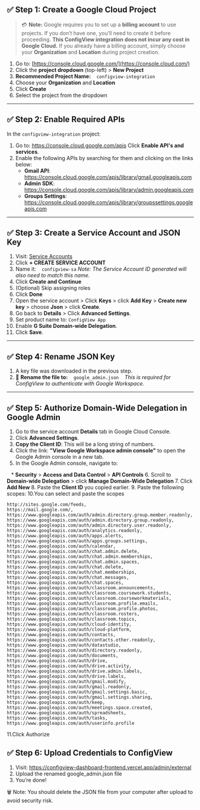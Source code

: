 ## ✅ Step 1: Create a Google Cloud Project

> 💳 **Note:** Google requires you to set up a **billing account** to use projects.
> If you don’t have one, you’ll need to create it before proceeding.
> **This ConfigView integration does not incur any cost in Google Cloud.**
> If you already have a billing account, simply choose your **Organization** and **Location** during project creation.

1. Go to: [https://console.cloud.google.com/](https://console.cloud.com/)
2. Click the **project dropdown** (top-left) \> **New Project**
3. **Recommended Project Name:**
      `configview-integration`
4. Choose your **Organization** and **Location**
5. Click **Create**
6. Select the project from the dropdown

---

## ✅ Step 2: Enable Required APIs

In the `configview-integration` project:

1. Go to: https://console.cloud.google.com/apis
   Click **Enable API's and services**.
2. Enable the following APIs by searching for them and clicking on the links below:
   - **Gmail API**: https://console.cloud.google.com/apis/library/gmail.googleapis.com
   - **Admin SDK**: https://console.cloud.google.com/apis/library/admin.googleapis.com
   - **Groups Settings**: https://console.cloud.google.com/apis/library/groupssettings.googleapis.com

---

## ✅ Step 3: Create a Service Account and JSON Key

 1. Visit: [Service Accounts](https://console.cloud.google.com/iam-admin/serviceaccounts)
 2. Click **\+ CREATE SERVICE ACCOUNT**
 3. Name it:
       `configview-sa`
    _Note: The Service Account ID generated will also need to match this name._
 4. Click **Create and Continue**
 5. (Optional) Skip assigning roles
 6. Click **Done**
 7. Open the service account \> Click **Keys** \> click **Add Key** \> **Create new key** \> choose **Json** \> click **Create**.
 8. Go back to **Details** \> Click **Advanced Settings**.
 9. Set product name to: `ConfigView App`
10. Enable **G Suite Domain-wide Delegation**.
11. Click **Save**.

---

## ✅ Step 4: Rename JSON Key

1. A key file was downloaded in the previous step.
2. 🔁 **Rename the file to:**
      `google_admin.json`
      _This is required for ConfigView to authenticate with Google Workspace._

---

## ✅ Step 5: Authorize Domain-Wide Delegation in Google Admin

1. Go to the service account **Details** tab in Google Cloud Console.
2. Click **Advanced Settings**.
3. **Copy the Client ID**: This will be a long string of numbers.
4. Click the link: **"View Google Workspace admin console"** to open the Google Admin console in a new tab.
5. In the Google Admin console, navigate to:

   \* **Security** \> **Access and Data Control** \> **API Controls**
6. Scroll to **Domain-wide Delegation** \> click **Manage Domain-Wide Delegation**
7. Click **Add New**
8. Paste the **Client ID** you copied earlier.
9. Paste the following scopes:
10.You can select and paste the scopes

```text
http://sites.google.com/feeds,
https://mail.google.com/,
https://www.googleapis.com/auth/admin.directory.group.member.readonly,
https://www.googleapis.com/auth/admin.directory.group.readonly,
https://www.googleapis.com/auth/admin.directory.user.readonly,
https://www.googleapis.com/auth/analytics.readonly,
https://www.googleapis.com/auth/apps.alerts,
https://www.googleapis.com/auth/apps.groups.settings,
https://www.googleapis.com/auth/calendar,
https://www.googleapis.com/auth/chat.admin.delete,
https://www.googleapis.com/auth/chat.admin.memberships,
https://www.googleapis.com/auth/chat.admin.spaces,
https://www.googleapis.com/auth/chat.delete,
https://www.googleapis.com/auth/chat.memberships,
https://www.googleapis.com/auth/chat.messages,
https://www.googleapis.com/auth/chat.spaces,
https://www.googleapis.com/auth/classroom.announcements,
https://www.googleapis.com/auth/classroom.coursework.students,
https://www.googleapis.com/auth/classroom.courseworkmaterials,
https://www.googleapis.com/auth/classroom.profile.emails,
https://www.googleapis.com/auth/classroom.profile.photos,
https://www.googleapis.com/auth/classroom.rosters,
https://www.googleapis.com/auth/classroom.topics,
https://www.googleapis.com/auth/cloud-identity,
https://www.googleapis.com/auth/cloud-platform,
https://www.googleapis.com/auth/contacts,
https://www.googleapis.com/auth/contacts.other.readonly,
https://www.googleapis.com/auth/datastudio,
https://www.googleapis.com/auth/directory.readonly,
https://www.googleapis.com/auth/documents,
https://www.googleapis.com/auth/drive,
https://www.googleapis.com/auth/drive.activity,
https://www.googleapis.com/auth/drive.admin.labels,
https://www.googleapis.com/auth/drive.labels,
https://www.googleapis.com/auth/gmail.modify,
https://www.googleapis.com/auth/gmail.readonly,
https://www.googleapis.com/auth/gmail.settings.basic,
https://www.googleapis.com/auth/gmail.settings.sharing,
https://www.googleapis.com/auth/keep,
https://www.googleapis.com/auth/meetings.space.created,
https://www.googleapis.com/auth/spreadsheets,
https://www.googleapis.com/auth/tasks,
https://www.googleapis.com/auth/userinfo.profile
```
11.Click Authorize 


## ✅ Step 6: Upload Credentials to ConfigView

1. Visit: https://configview-dashboard-frontend.vercel.app/admin/external
2. Upload the renamed google_admin.json file
3. You’re done!

🗑️ Note: You should delete the JSON file from your computer after upload to avoid security risk.
